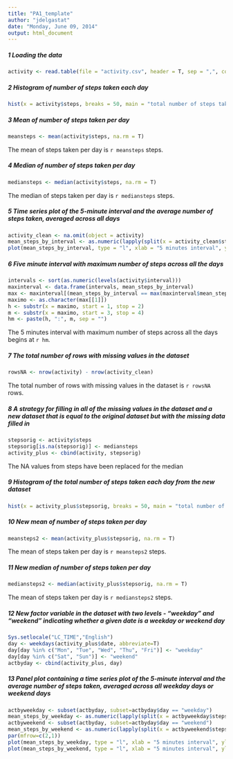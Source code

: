 ```yaml
---
title: "PA1_template"
author: "jdelgastat"
date: "Monday, June 09, 2014"
output: html_document
---
```


##### 1 Loading the data

```r
activity <- read.table(file = "activity.csv", header = T, sep = ",", colClasses = c("numeric", "Date", "factor"))
```

##### 2 Histogram of number of steps taken each day
```r
hist(x = activity$steps, breaks = 50, main = "total number of steps taken each day", xlab = "Steps", col = "lightblue")
```

##### 3 Mean of number of steps taken per day
```r
meansteps <- mean(activity$steps, na.rm = T)
```
The mean of steps taken per day is `r meansteps` steps.

##### 4 Median of number of steps taken per day
```r
mediansteps <- median(activity$steps, na.rm = T)
```
The median of steps taken per day is `r mediansteps` steps.

##### 5 Time series plot of the 5-minute interval and the average number of steps taken, averaged across all days
```r
activity_clean <- na.omit(object = activity)
mean_steps_by_interval <- as.numeric(lapply(split(x = activity_clean$steps, f = activity_clean$interval), mean))
plot(mean_steps_by_interval, type = "l", xlab = "5 minutes interval", ylab = "Mean of steps across all days", main = "Average number of steps by 5 minutes interval" )
```

##### 6 Five minute interval with maximum number of steps across all the days
```r
intervals <- sort(as.numeric(levels(activity$interval)))
maxinterval <- data.frame(intervals, mean_steps_by_interval)
max <- maxinterval[(mean_steps_by_interval == max(maxinterval$mean_steps_by_interval)), ]
maximo <- as.character(max[[1]])
h <- substr(x = maximo, start = 1, stop = 2)
m <- substr(x = maximo, start = 3, stop = 4)
hm <- paste(h, ":", m, sep = "")
```
The 5 minutes interval with maximum number of steps across all the days begins at `r hm`.

##### 7 The total number of rows with missing values in the dataset
```r
rowsNA <- nrow(activity) - nrow(activity_clean)
```
The total number of rows with missing values in the dataset is `r rowsNA` rows.

##### 8 A strategy for filling in all of the missing values in the dataset and a new dataset that is equal to the original dataset but with the missing data filled in
```r
stepsorig <- activity$steps
stepsorig[is.na(stepsorig)] <- mediansteps
activity_plus <- cbind(activity, stepsorig)
```
The NA values from steps have been replaced for the median

##### 9 Histogram of the total number of steps taken each day from the new dataset
```r
hist(x = activity_plus$stepsorig, breaks = 50, main = "total number of steps taken each day", xlab = "Steps", col = "red")
```

##### 10 New mean of number of steps taken per day
```r
meansteps2 <- mean(activity_plus$stepsorig, na.rm = T)
```
The mean of steps taken per day is `r meansteps2` steps.

##### 11 New median of number of steps taken per day
```r
mediansteps2 <- median(activity_plus$stepsorig, na.rm = T)
```
The mean of steps taken per day is `r mediansteps2` steps.

##### 12 New factor variable in the dataset with two levels - "weekday" and "weekend" indicating whether a given date is a weekday or weekend day
```r
Sys.setlocale("LC_TIME","English")
day <- weekdays(activity_plus$date, abbreviate=T)
day[day %in% c("Mon", "Tue", "Wed", "Thu", "Fri")] <- "weekday"
day[day %in% c("Sat", "Sun")] <- "weekend"
actbyday <- cbind(activity_plus, day)
```

##### 13 Panel plot containing a time series plot of the 5-minute interval and the average number of steps taken, averaged across all weekday days or weekend days
```r
actbyweekday <- subset(actbyday, subset=actbyday$day == "weekday")
mean_steps_by_weekday <- as.numeric(lapply(split(x = actbyweekday$stepsorig, f = actbyweekday$interval), mean))
actbyweekend <- subset(actbyday, subset=actbyday$day == "weekend")
mean_steps_by_weekend <- as.numeric(lapply(split(x = actbyweekend$stepsorig, f = actbyweekday$interval), mean))
par(mfrow=c(2,1))
plot(mean_steps_by_weekday, type = "l", xlab = "5 minutes interval", ylab = "Mean of steps across weekdays", main = "Average number of steps by 5 minutes interval" )
plot(mean_steps_by_weekend, type = "l", xlab = "5 minutes interval", ylab = "Mean of steps across weekend", main = "Average number of steps by 5 minutes interval" )

```

